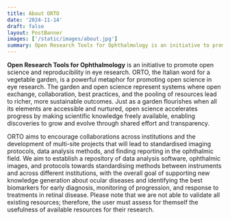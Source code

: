 ```yaml
---
title: About ORTO
date: '2024-11-14'
draft: false
layout: PostBanner
images: ['/static/images/about.jpg']
summary: Open Research Tools for Ophthalmology is an initiative to promote open science and reproducibility in eye research.
---
```


**Open Research Tools for Ophthalmology** is an initiative to promote open science and reproducibility in eye research.
ORTO, the Italian word for a vegetable garden, is a powerful metaphor for promoting open science in eye research.
The garden and open science represent systems where open exchange, collaboration, best practices, and the pooling of resources lead to richer, more sustainable outcomes.
Just as a garden flourishes when all its elements are accessible and nurtured, open science accelerates progress by making scientific knowledge freely available, enabling discoveries to grow and evolve through shared effort and transparency.

ORTO aims to encourage collaborations across institutions and the development of multi-site projects that will lead to standardised imaging protocols, data analysis methods, and finding reporting in the ophthalmic field.
We aim to establish a repository of data analysis software, ophthalmic images, and protocols towards standardising methods between instruments and across different institutions, with the overall goal of supporting new knowledge generation about ocular diseases and identifying the best biomarkers for early diagnosis, monitoring of progression, and response to treatments in retinal disease.
Please note that we are not able to validate all existing resources; therefore, the user must assess for themself the usefulness of available resources for their research.